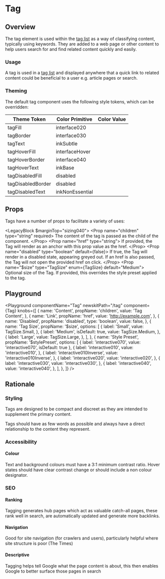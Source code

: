 


# Tag

## Overview

The tag element is used within the [tag list](/components/tag-list) as a way of classifying content, typically using keywords. They are added to a web page or other content to help users search for and find related content quickly and easily.

### Usage

A tag is used in a [tag list](/components/tag-list) and displayed anywhere that a quick link to related content could be beneficial to a user e.g. article pages or search.

### Theming

The default tag component uses the following style tokens, which can be overridden:

| Theme Token       | Color Primitive |  Color Value                                          |
| ----------------- | --------------- | -------------------------------------------- |
| tagFill           | interface020     | <TextBoxSwatch themeColor="interface020"/>    |
| tagBorder         | interface030     | <TextBoxSwatch themeColor="interface030"/>    |
| tagText           | inkSubtle          | <TextBoxSwatch themeColor="inkSubtle" dark/>    |
| tagHoverFill      | interfaceHover  | <TextBoxSwatch themeColor="interfaceHover"/> |
| tagHoverBorder    | interface040     | <TextBoxSwatch themeColor="interface040"/>    |
| tagHoverText      | inkBase          | <TextBoxSwatch themeColor="inkBase" dark/>    |
| tagDisabledFill   | disabled      | <TextBoxSwatch themeColor="disabled"/>     |
| tagDisabledBorder | disabled      | <TextBoxSwatch themeColor="disabled"/>     |
| tagDisabledText   | inkNonEssential          | <TextBoxSwatch themeColor="inkNonEssential" dark/>    |

## Props

Tags have a number of props to facilitate a variety of uses:

<LegacyBlock $marginTop="sizing040">
  <Prop name="children" type="string" required>
    The content of the tag is passed as the child of the component.
  </Prop>
  <Prop name="href" type="string">
    If provided, the Tag will render as an anchor with this prop value as the
    href.
  </Prop>
  <Prop name="disabled" type="boolean" default={false}>
    If true, the Tag will render in a disabled state, appearing greyed out. If
    an href is also passed, the Tag will not open the provided href on click.
  </Prop>
  <Prop name="$size" type="TagSize" enum={TagSize} default="Medium">
    Optional size of the Tag.
  </Prop>
  <Prop name="$stylePreset" type="string" default="interactive070">
    If provided, this overrides the style preset applied to the tag.

  </Prop>
</LegacyBlock>

## Playground

<Playground
  componentName="Tag"
  newskitPath="/tag"
  component={Tag}
  knobs={[
    {
      name: 'Content',
      propName: 'children',
      value: 'Tag Content',
    },
    {
      name: 'Link',
      propName: 'href',
      value: 'http://example.com',
    },
    {
      name: 'Disabled',
      propName: 'disabled',
      type: 'boolean',
      value: false,
    },
    {
      name: 'Tag Size',
      propName: '$size',
      options: [
        {
          label: 'Small',
          value: TagSize.Small,
        },
        {
          label: 'Medium',
          isDefault: true,
          value: TagSize.Medium,
        },
        {
          label: 'Large',
          value: TagSize.Large,
        },
      ],
    },
    {
      name: 'Style Preset',
      propName: '$stylePreset',
      options: [
        {
          label: 'interactive070',
          value: 'interactive070',
          isDefault: true
        },
        {
          label: 'interactive010',
          value: 'interactive010',
        },
        {
          label: 'interactive010Inverse',
          value: 'interactive010Inverse',
        },
        {
          label: 'interactive020',
          value: 'interactive020',
        },
        {
          label: 'interactive030',
          value: 'interactive030',
        },
        {
          label: 'interactive040',
          value: 'interactive040',
        },
      ],
    },
  ]}
/>

## Rationale

### Styling

Tags are designed to be compact and discreet as they are intended to supplement the primary content.

Tags should have as few words as possible and always have a direct relationship to the content they represent.

### Accessibility

#### Colour

Text and background colours must have a 3:1 minimum contrast ratio.
Hover states should have clear contrast change or should include a non colour designator.

### SEO

#### Ranking

Tagging generates hub pages which act as valuable catch-all pages, these rank well in search, are automatically updated and generate more backlinks.

#### Navigation

Good for site navigation (for crawlers and users), particularly helpful where site structure is poor (The Times)

#### Descriptive

Tagging helps tell Google what the page content is about, this then enables Google to better surface those pages in search
